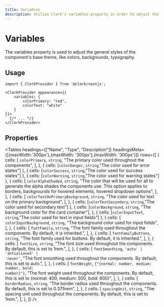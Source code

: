---
title: Variables
description: Utilize Clerk's variables property in order to adjust the general styles of the component's base theme, like colors, backgrounds, typography.
---


# Variables

The variables property is used to adjust the general styles of the component's base theme, like colors, backgrounds, typography.

## Usage

```tsx filename="app.tsx"
import { ClerkProvider } from '@clerk/nextjs';

<ClerkProvider appearance={{
    variables: {
        colorPrimary: "red",
        colorText: "white"
    }
}}>
  {/* ... */}
</ClerkProvider>
```

## Properties

<Tables
  headings={["Name", "Type", "Description"]}
  headingsMeta={[{maxWidth:'300px'},{maxWidth: '300px'},{maxWidth: '300px'}]}
  rows={[
  {
  cells: [
  <code>colorPrimary</code>,
  <code>string</code>,
  "The primary color used throughout the components",
  ],
  },
  { cells: [<code>colorDanger</code>, 
  <code>string</code>,"The color used for error states"] },
  { cells: [<code>colorSuccess</code>, 
  <code>string</code>,"The color used for success states"] },
  { cells: [<code>colorWarning</code>, 
  <code>string</code>,"The color used for warning states"] },
  {
  cells: [
  <code>colorAlphaShaded</code>,
  <code>string</code>,
  "The color that will be used for all to generate the alpha shades the components use. This option applies to borders, backgrounds for hovered elements, hovered dropdown options",
  ],
  },
  {
  cells: [
  <code>colorTextOnPrimaryBackground</code>,
  <code>string</code>,
  "The color used for text on the primary background",
  ],
  },
  { cells: [<code>colorTextSecondary</code>, 
  <code>string</code>,"The color used for secondary text"] },
  {
  cells: [<code>colorBackground</code>,
  <code>string</code>, "The background color for the card container"],
  },
  { cells: [<code>colorInputText</code>, 
  <code>string</code>,"The color used for text in input fields"] },
  {
  cells: [
  <code>colorInputBackground</code>,
  <code>string</code>,
  "The background color used for input fields",
  ],
  },
  {
  cells: [
  <code>fontFamily</code>,
  <code>string</code>,
  "The font family used throughout the components. By default, it is inherited.",
  ],
  },
  {
  cells: [
  <code>fontFamilyButtons</code>,
  <code>string</code>,
  "The font family used for buttons. By default, it is inherited.",
  ],
  },
  {
  cells: [
  <code>fontSize</code>,
  <code>string</code>,
  "The font size used throughout the components. By default, this is set to 1rem.",
  ],
  },
  {
  cells: [
  <code>fontSmoothing</code>,
  <code>'auto' | 'antialiased' | 'never'</code>,
  "The font smoothing used throughout the components. By default, this is set to auto.",
  ],
  },
  {
  cells: [
  <code>fontWeight</code>,
  <code>{"{normal: number, medium: number, bold: number}"}</code>,
  "The font weight used throughout the components. By default, this is set to {normal: 400, medium: 500, bold: 600}",
  ],
  },
  {
  cells: [
  <code>borderRadius</code>,
    <code>string</code>,
  "The border radius used throughout the components. By default, this is set to 0.375rem",
  ],
  },
  {
  cells: [
  <code>spacingUnit</code>,
    <code>string</code>,
  "The spacing unit used throughout the components. By default, this is set to 1rem.",
  ],
  },
  ]}
/>
